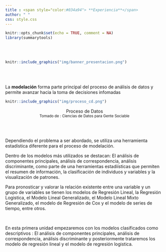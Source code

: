 ```yaml
---
title : <span style="color:#034a94"> **Experiencia**</span>
author: " "
css: style.css
---
```



```r
knitr::opts_chunk$set(echo = TRUE, comment = NA)
library(summarytools)

```


</br></br>

```r
knitr::include_graphics("img/banner_presentacion.png")
```
</br></br>

La **modelación** forma parte principal del proceso de análisis de datos y permite avanzar hacia la toma de decisiones infomadas 


```r
knitr::include_graphics("img/proceso_cd.png")
```

<center>
Proceso de Datos
</br>
<sub>
Tomado de : Ciencias de Datos para Gente Sociable
</sub>
</center>

</br></br>

Dependiendo el problema a ser abordado, se utiliza una herramienta estadística diferente para el proceso de modelación. 

Dentro de los modelos más utilizados se destacan: 
El análisis de componentes principales, análisis de correspondencia, análisis discriminante, como parte de una herramientas estadiísticas que permiten el resumen de información, la clasificación de individuos y variables y la visualización de patrones.

Para pronosticar y valorar la relación existente entre una variable y un grupo de variables se tienen los modelos de Regresión Lineal, la Regresión Logistica, el Modelo Lineal Generalizado, el Modelo Lineal Mixto Generalizado, el modelo de Regresión de Cox y el modelo de series de tiempo, entre otros.


</br>

En esta primera unidad empezaremos con los modelos clasificados como descriptivos : El análisis de componentes principales, análisis de correspondencia, análisis discriminante y posteriormente trataremos los modelo de regresión lineal y el modelo de regresión logistica.

